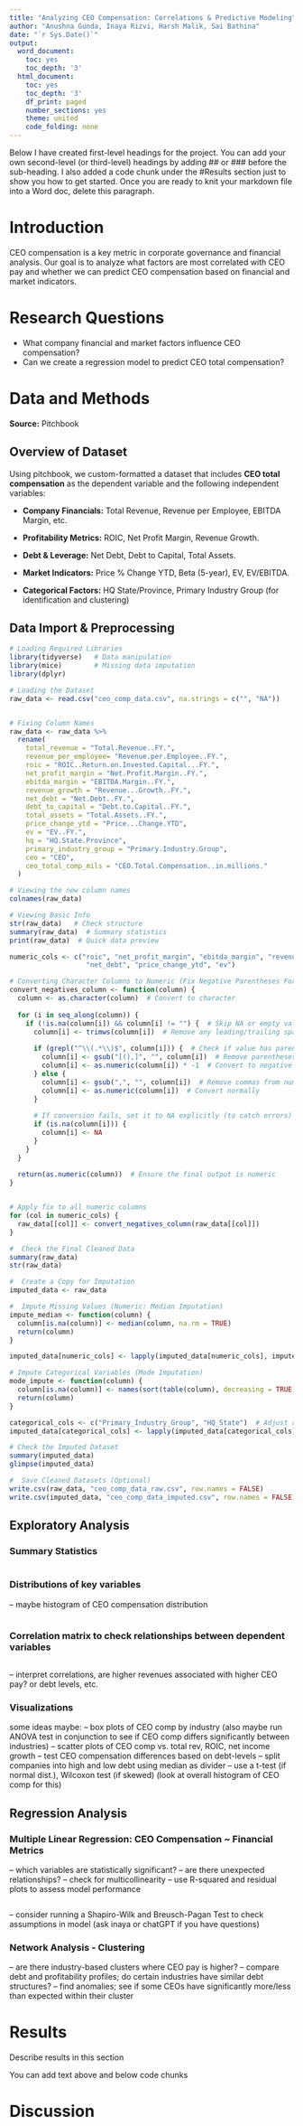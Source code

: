 ```yaml
---
title: "Analyzing CEO Compensation: Correlations & Predictive Modeling"
author: "Anushna Gunda, Inaya Rizvi, Harsh Malik, Sai Bathina"
date: "`r Sys.Date()`"
output:
  word_document:
    toc: yes
    toc_depth: '3'
  html_document:
    toc: yes
    toc_depth: '3'
    df_print: paged
    number_sections: yes
    theme: united
    code_folding: none
---
```



Below I have created first-level headings for the project. You can add your own second-level (or third-level) headings by adding ## or ### before the sub-heading. I also added a code chunk under the #Results section just to show you how to get started. Once you are ready to knit your markdown file into a Word doc, delete this paragraph.

# Introduction
CEO compensation is a key metric in corporate governance and financial analysis. Our goal is to analyze what factors are most correlated with CEO pay and whether we can predict CEO compensation based on financial and market indicators.

# Research Questions
- What company financial and market factors influence CEO compensation?
- Can we create a regression model to predict CEO total compensation?

# Data and Methods

**Source:** Pitchbook 

## Overview of Dataset
Using pitchbook, we custom-formatted a dataset that includes **CEO total compensation** as the dependent variable and the following independent variables:

- **Company Financials:** Total Revenue, Revenue per Employee, EBITDA Margin, etc.

- **Profitability Metrics:** ROIC, Net Profit Margin, Revenue Growth.

- **Debt & Leverage:** Net Debt, Debt to Capital, Total Assets.

- **Market Indicators:** Price % Change YTD, Beta (5-year), EV, EV/EBITDA.

- **Categorical Factors:** HQ State/Province, Primary Industry Group (for identification and clustering)

## Data Import & Preprocessing
```r

# Loading Required Libraries
library(tidyverse)   # Data manipulation
library(mice)        # Missing data imputation
library(dplyr)

# Loading the Dataset
raw_data <- read.csv("ceo_comp_data.csv", na.strings = c("", "NA"))


# Fixing Column Names
raw_data <- raw_data %>%
  rename(
    total_revenue = "Total.Revenue..FY.",
    revenue_per_employee= "Revenue.per.Employee..FY.", 
    roic = "ROIC..Return.on.Invested.Capital...FY.",
    net_profit_margin = "Net.Profit.Margin..FY.",
    ebitda_margin = "EBITDA.Margin..FY.",
    revenue_growth = "Revenue...Growth..FY.",
    net_debt = "Net.Debt..FY.",
    debt_to_capital = "Debt.to.Capital..FY.",
    total_assets = "Total.Assets..FY.",
    price_change_ytd = "Price...Change.YTD",
    ev = "EV..FY.",
    hq = "HQ.State.Province",
    primary_industry_group = "Primary.Industry.Group",
    ceo = "CEO",
    ceo_total_comp_mils = "CEO.Total.Compensation..in.millions."
  )

# Viewing the new column names
colnames(raw_data)

# Viewing Basic Info
str(raw_data)   # Check structure
summary(raw_data)  # Summary statistics
print(raw_data)  # Quick data preview

numeric_cols <- c("roic", "net_profit_margin", "ebitda_margin", "revenue_growth", 
                   "net_debt", "price_change_ytd", "ev")

# Converting Character Columns to Numeric (Fix Negative Parentheses Format)
convert_negatives_column <- function(column) {
  column <- as.character(column)  # Convert to character
  
  for (i in seq_along(column)) {  
    if (!is.na(column[i]) && column[i] != "") {  # Skip NA or empty values
      column[i] <- trimws(column[i])  # Remove any leading/trailing spaces
      
      if (grepl("^\\(.*\\)$", column[i])) {  # Check if value has parentheses
        column[i] <- gsub("[(),]", "", column[i])  # Remove parentheses & commas
        column[i] <- as.numeric(column[i]) * -1  # Convert to negative
      } else {
        column[i] <- gsub(",", "", column[i])  # Remove commas from numbers
        column[i] <- as.numeric(column[i])  # Convert normally
      }
      
      # If conversion fails, set it to NA explicitly (to catch errors)
      if (is.na(column[i])) {
        column[i] <- NA
      }
    }
  }
  
  return(as.numeric(column))  # Ensure the final output is numeric
}


# Apply fix to all numeric columns
for (col in numeric_cols) {
  raw_data[[col]] <- convert_negatives_column(raw_data[[col]])
}

#  Check the Final Cleaned Data
summary(raw_data)
str(raw_data)

#  Create a Copy for Imputation
imputed_data <- raw_data

#  Impute Missing Values (Numeric: Median Imputation)
impute_median <- function(column) {
  column[is.na(column)] <- median(column, na.rm = TRUE)
  return(column)
}

imputed_data[numeric_cols] <- lapply(imputed_data[numeric_cols], impute_median)

# Impute Categorical Variables (Mode Imputation)
mode_impute <- function(column) {
  column[is.na(column)] <- names(sort(table(column), decreasing = TRUE))[1]
  return(column)
}

categorical_cols <- c("Primary_Industry_Group", "HQ_State")  # Adjust as needed
imputed_data[categorical_cols] <- lapply(imputed_data[categorical_cols], mode_impute)

# Check the Imputed Dataset
summary(imputed_data)
glimpse(imputed_data)

#  Save Cleaned Datasets (Optional)
write.csv(raw_data, "ceo_comp_data_raw.csv", row.names = FALSE)
write.csv(imputed_data, "ceo_comp_data_imputed.csv", row.names = FALSE)

```

## Exploratory Analysis

### Summary Statistics
```r

```

### Distributions of key variables 
-- maybe histogram of CEO compensation distribution
```r

```

### Correlation matrix to check relationships between dependent variables
```r

```
-- interpret correlations, are higher revenues associated with higher CEO pay? or debt levels, etc. 

### Visualizations 
some ideas maybe:
-- box plots of CEO comp by industry (also maybe run ANOVA test in conjunction to see if CEO comp differs significantly between industries)
-- scatter plots of CEO comp vs. total rev, ROIC, net income growth
-- test CEO compensation differences based on debt-levels 
      -- split companies into high and low debt using median as             divider
      -- use a t-test (if normal dist.), Wilcoxon test (if skewed)             (look at overall histogram of CEO comp for this)

## Regression Analysis

### Multiple Linear Regression: CEO Compensation ~ Financial Metrics

-- which variables are statistically significant?
-- are there unexpected relationships?
-- check for multicollinearity
-- use R-squared and residual plots to assess model performance
```r

```
-- consider running a Shapiro-Wilk and Breusch-Pagan Test to check assumptions in model (ask inaya or chatGPT if you have questions)


### Network Analysis - Clustering
-- are there industry-based clusters where CEO pay is higher?
-- compare debt and profitability profiles; do certain industries have similar debt structures?
-- find anomalies; see if some CEOs have significantly more/less than expected within their cluster


# Results
Describe results in this section

You can add text above and below code chunks

# Discussion


